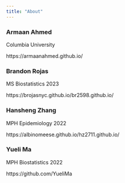 ```yaml
---
title: "About"
---
```


### Armaan Ahmed 

Columbia University

https://armaanahmed.github.io/

### Brandon Rojas

MS Biostatistics 2023

https://brojasnyc.github.io/br2598.github.io/

### Hansheng Zhang

MPH Epidemiology 2022

https://albinomeese.github.io/hz2711.github.io/

### Yueli Ma 

MPH Biostatistics 2022

https://github.com/YueliMa 


